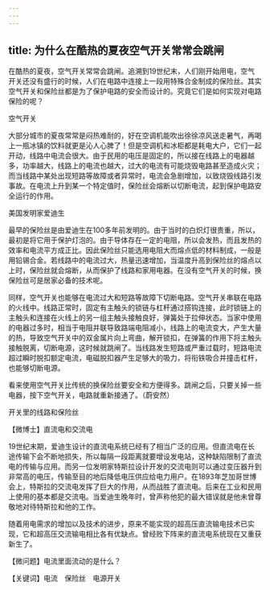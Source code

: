 ```yaml
---
---
---
```

title: 为什么在酷热的夏夜空气开关常常会跳闸
---




在酷热的夏夜，空气开关常常会跳闸。追溯到19世纪末，人们刚开始用电，空气开关还没有盛行的时候，人们在电路中连接上一段用特殊合金制成的保险丝。其实空气开关和保险丝都是为了保护电路的安全而设计的。究竟它们是如何实现对电路保险的呢？

空气开关



大部分城市的夏夜常常是闷热难耐的，好在空调机能吹出徐徐凉风送走暑气，再喝上一瓶冰镇的饮料就更是沁人心脾了！但是空调机和冰柜都是耗电大户，它们一起开动，线路中电流会很大。由于民用的电压是固定的，所以接在线路上的电器越多，功率越大，线路上的电流也越大，过大的电流有可能烧毁电路甚至造成火灾；而当线路中某处出现短路等故障或者异常时，电流会急剧增加，以致烧毁线路引发事故。在电流上升到某一个特定值时，保险丝会熔断以切断电流，起到保护电路安全运行的作用。

美国发明家爱迪生



最早的保险丝是由爱迪生在100多年前发明的。由于当时的白炽灯很贵重，所以，最初是将它用于保护灯泡的。由于导体存在一定的电阻，所以会发热，而且发热的效率和电流平方成正比。因此保险丝只能选用电阻大而熔点低的材料制成，一般是用铅锡合金。若线路中的电流过大，热量迅速增加，当温度升高到保险丝的熔点以上时，保险丝就会熔断，从而保护了线路和家用电器。在没有空气开关的时候，换保险丝可是居家必备的技术呢。

同样，空气开关也能够在电流过大和短路等故障下切断电路。空气开关串联在电路的火线中。线路正常时，固定有主触头的锁链与杠杆通过搭钩连接，此时锁链上的主触头和连接在火线上的另一组主触头接触良好，弹簧处于拉伸状态。当家中使用的电器过多时，相当于电阻并联导致路端电阻减小，线路上的电流变大，产生大量的热，导致空气开关中的双金属片向上弯曲，解开锁扣，在弹簧的作用下将主触头接触脱离，切断电源，这时候就跳闸了。当线路发生短路或严重过载时，短路电流超过瞬时脱扣额定电流，电磁脱扣器产生足够大的吸力，将衔铁吸合并撞击杠杆，也能够切断电源。

看来使用空气开关比传统的换保险丝要安全和方便得多。跳闸之后，只要关掉一些电器，按下空气开关，电路就重新接通了。（蔚安然）

开关里的线路和保险丝



【微博士】直流电和交流电



19世纪末期，爱迪生设计的直流电系统已经有了相当广泛的应用。但直流电在长途传输下会不断地损失，所以每隔一段距离就要增设发电站，这种缺陷限制了直流电的传输与应用。而另一位发明家特斯拉设计开发的交流电则可以通过变压器升到非常高的电压，传输至目的地后降低电压供应给电力用户。在1893年芝加哥世博会上，特斯拉的交流电发挥了巨大的作用，从而战胜了直流电。后来在工业和民用上使用的基本都是交流电。当爱迪生晚年时，曾声称他犯的最大错误就是他未曾尊敬地对待特斯拉和他的工作。

随着用电需求的增加以及技术的进步，原来不能实现的超高压直流输电技术已实现，它和超高压交流输电相比各有优缺点。曾经败下阵来的直流电系统现在又重获新生了。

【微问题】电流里面流动的是什么？

【关键词】电流　保险丝　电源开关